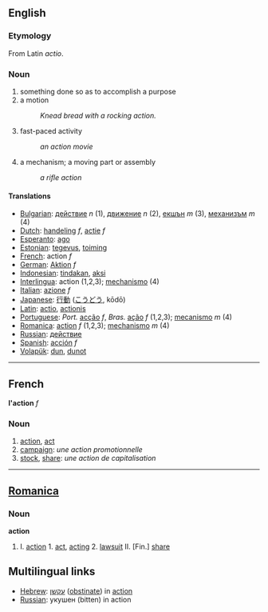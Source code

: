 ==English==
=== Etymology ===
From Latin ''actio''.

===Noun===
# something done so as to accomplish a purpose
# a motion
#: ''Knead bread with a rocking action.''
# fast-paced activity
#: ''an action movie''
# a mechanism; a moving part or assembly
#: ''a rifle action''

====Translations====
*[[Bulgarian]]: [[действие]] ''n'' (1), [[движение]] ''n'' (2), [[екшън]] ''m'' (3), [[механизъм]] ''m'' (4)
*[[Dutch]]: [[handeling]] ''f'', [[actie]] ''f''
*[[Esperanto]]: [[ago]]
*[[Estonian]]: [[tegevus]], [[toiming]]
*[[French]]: action ''f''
*[[German]]: [[Aktion]] ''f''
*[[Indonesian]]: [[tindak]]an, [[aksi]] 
*[[Interlingua]]: action (1,2,3); [[mechanismo]] (4)
*[[Italian]]: [[azione]] ''f'' 
*[[Japanese]]: [[行動]] ([[こうどう]], kōdō) 
*[[Latin]]: [[actio]], [[actionis]]
*[[Portuguese]]: ''Port.'' [[acção]] ''f'', ''Bras.'' [[ação]] ''f'' (1,2,3); [[mecanismo]] ''m'' (4)
*[[Romanica]]: [[action]] ''f'' (1,2,3); [[mechanismo]] ''m'' (4)
*[[Russian]]: [[действие]]
*[[Spanish]]: [[acción]] ''f'' 
*[[Volapük]]: [[dun]], [[dunot]]

----

==French==

'''l'action''' ''f''

===Noun===

# [[action]], [[act]]
# [[campaign]]: ''une action promotionnelle''
# [[stock]], [[share]]: ''une action de capitalisation''
----

==[[Romanica]]==
===Noun===
<b>action</b>
#I. [[action]] 1. [[act]], [[acting]] 2. [[lawsuit]] II. [Fin.] [[share]]

==Multilingual links==
*[[Hebrew]]: [[עקשן]] ([[obstinate]]) in [[action]]
*[[Russian]]: укушен (bitten) in action